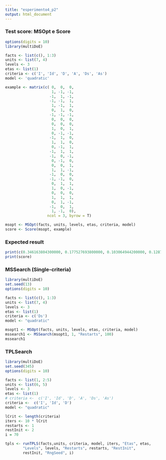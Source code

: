 ```yaml
---
title: "esperimento4_p2"
output: html_document
---
```


### Test score: MSOpt e Score

```r
options(digits = 10)
library(multiDoE)

facts <- list(c(), 1:3)
units <- list(7, 4)
levels <- 3
etas <- list(1)
criteria <- c('I', 'Id', 'D', 'A', 'Ds', 'As')
model <- 'quadratic'

example <- matrix(c( 0,  0,  0,
                     1, -1, -1,
                    -1,  1, -1,
                    -1, -1,  1,
                     1, -1,  1,
                     0,  1,  0,
                    -1, -1, -1,
                     0,  0,  0,
                     0,  0,  0,
                     1,  0,  1,
                     0, -1, -1,
                    -1,  1,  0,
                     1,  1,  0,
                     0, -1,  1,
                    -1,  1,  1,
                    -1,  0, -1,
                     0, -1,  0,
                     0,  0,  1,
                     1,  1, -1,
                    -1,  0,  0,
                    -1, -1,  0,
                     0,  1,  1,
                     1,  0, -1,
                     0,  0,  0,
                     1,  1,  1,
                     0,  1, -1,
                    -1,  0,  1,
                     1, -1,  0),
                   ncol = 3, byrow = T)

msopt <- MSOpt(facts, units, levels, etas, criteria, model)
score <- Score(msopt, example)
```

### Expected result 

```r
print(c(0.346163804300000, 0.177527693800000, 0.103064944200000, 0.128787948000000, 0.096959114100000, 0.086644705600000))
print(score)
```


### MSSearch (Single-criteria)

```r
library(multiDoE)
set.seed(13)
options(digits = 10)

facts <- list(c(), 1:3)
units <- list(7, 4)
levels <- 3
etas <- list(1)
criteria <- c('Ds')
model <- "quadratic"

msopt1 <- MSOpt(facts, units, levels, etas, criteria, model)
mssearch1 <- MSSearch(msopt1, 1, "Restarts", 100)
mssearch1
```

### TPLSearch  

```r
library(multiDoE)
set.seed(345)
options(digits = 10)

facts <- list(1, 2:5)
units <- list(6, 5)
levels <- 3
etas <- list(1)
# criteria <-  c('I', 'Id', 'D', 'A', 'Ds', 'As')
criteria <-  c('I', 'Id', 'D')
model <- "quadratic"

lCrit <- length(criteria)
iters <- 10 * lCrit
restarts <- 1
restInit <- 2
i = 70

tpls <- runTPLS(facts,units, criteria, model, iters, "Etas", etas,
        "Levels", levels, "Restarts", restarts, "RestInit",
        restInit, "RngSeed", i)

```





